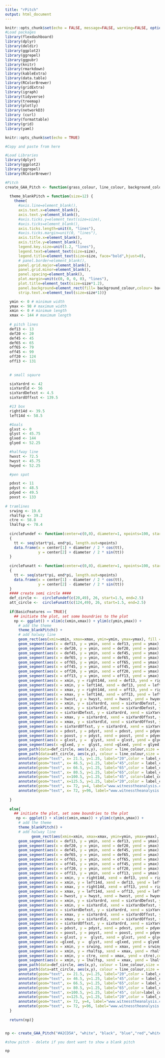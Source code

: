```yaml
---
title: "rPitch"
output: html_document
---
```


```r
knitr::opts_chunk$set(echo = FALSE, message=FALSE, warning=FALSE, options(knitr.kable.NA = ''))
#Load packages
library(flexdashboard)
library(dplyr)
library(deldir)
library(ggplot2)
library(ggrepel)
library(ggpubr)
library(knitr)
library(rmarkdown)
library(kableExtra)
library(data.table)
library(RColorBrewer)
library(gridExtra)
library(igraph)
library(tidyverse)
library(treemap)
library(plotly)
library(networkD3)
library (curl)
library(formattable)
library(grid)
library(yaml)
```

```r
knitr::opts_chunk$set(echo = TRUE)

#Copy and paste from here 

#Load Libraries
library(dplyr)
library(ggplot2)
library(ggrepel)
library(RColorBrewer)

#Pitch
create_GAA_Pitch <- function(grass_colour, line_colour, background_colour, goala_colour,goalb_colour,label_colour, BasicFeatures){
  
  theme_blankPitch = function(size=12) { 
    theme(
      #axis.line=element_blank(), 
      axis.text.x=element_blank(), 
      axis.text.y=element_blank(), 
      #axis.ticks.y=element_text(size=size),
      #axis.ticks=element_blank(),
      axis.ticks.length=unit(0, "lines"), 
      #axis.ticks.margin=unit(0, "lines"), 
      axis.title.x=element_blank(), 
      axis.title.y=element_blank(), 
      legend.key.size=unit(1.2, "lines"), 
      legend.text=element_text(size=size), 
      legend.title=element_text(size=size, face="bold",hjust=0),
      # panel.border=element_blank(), 
      panel.grid.major=element_blank(), 
      panel.grid.minor=element_blank(), 
      panel.spacing=element_blank(), 
      plot.margin=unit(c(0, 0, 0, 0), "lines"), 
      plot.title=element_text(size=size*1.2), 
      panel.background=element_rect(fill= background_colour,colour= background_colour),
      strip.text.x=element_text(size=size*1))}

  ymin <- 0 # minimum width
  ymax <- 98 # maximum width
  xmin <- 0 # minimum length
  xmax <- 144 # maximum length
  
  # pitch lines
  def13 <- 13
  def20 <- 20
  def45 <- 45
  def65 <- 65
  off65 <- 79
  off45 <- 99
  off20 <- 124
  off13 <- 131
  
  
  # small sqaure

  sixYardrd <- 42
  sixYardld <- 56
  sixYardDefxst <- 4.5
  sixYardOffxst <- 139.5

  #13 box
  right14d <- 39.5
  left14d <- 58.5

  #Goals
  glxst <- 0
  glyst <- 45.75
  glxed <- 144
  glyed <- 52.25

  #halfway line
  hwxst <- 72.5
  hwyst <- 45.75
  hwyed <- 52.25

  #pen spot

  pdxst <- 11
  pdyst <- 48.5
  pdyed <- 49.5
  poxst <- 133
  
# tramlines
  srwing <- 19.6
  rhalfsp <- 39.2
  ctre <- 58.8
  lhalfsp <- 78.4
  	  
  circleFundef <- function(center=c(0,0), diameter=1, npoints=100, start=0, end=2)
  {
    tt <- seq(start*pi, end*pi, length.out=npoints)
    data.frame(x = center[1] + diameter / 2 * cos(tt), 
               y = center[2] + diameter / 2 * sin(tt))
  }
  
  circleFunatt <- function(center=c(0,0), diameter=1, npoints=100, start=0, end=2)
  {
    tt <- seq(start*pi, end*pi, length.out=npoints)
    data.frame(x = center[1] - diameter / 2 * cos(tt), 
               y = center[2] - diameter / 2 * sin(tt))
  }
  #### create semi circle ####
  def_circle <-  circleFundef(c(20,49), 26, start=1.5, end=2.5)
  att_circle <-  circleFunatt(c(124,49), 26, start=1.5, end=2.5)
  
  if(BasicFeatures == TRUE){
    ## initiate the plot, set some boundries to the plot
    np <- ggplot() + xlim(c(xmin,xmax)) + ylim(c(ymin,ymax)) +
      # add the theme 
      theme_blankPitch() +
      # add halway line
      geom_rect(aes(xmin=xmin, xmax=xmax, ymin=ymin, ymax=ymax), fill = grass_colour, colour = line_colour) + 
      geom_segment(aes(x = def13, y = ymin, xend = def13, yend = ymax),colour = line_colour,linetype="solid",size = 0.5) +   
      geom_segment(aes(x = def20, y = ymin, xend = def20, yend = ymax),colour = line_colour,linetype="solid",size = 0.5) + 
      geom_segment(aes(x = def45, y = ymin, xend = def45, yend = ymax),colour = line_colour,linetype="solid",size = 0.5) +
      geom_segment(aes(x = def65, y = ymin, xend = def65, yend = ymax),colour = line_colour,linetype="solid",size = 0.5) +
      geom_segment(aes(x = off65, y = ymin, xend = off65, yend = ymax),colour = line_colour,linetype="solid",size = 0.5) +
      geom_segment(aes(x = off45, y = ymin, xend = off45, yend = ymax),colour = line_colour,linetype="solid",size = 0.5) +
      geom_segment(aes(x = off20, y = ymin, xend = off20, yend = ymax),colour = line_colour,linetype="solid",size = 0.5) +
      geom_segment(aes(x = off13, y = ymin, xend = off13, yend = ymax),colour = line_colour,linetype="solid",size = 0.5) + 
      geom_segment(aes(x = xmin, y = right14d, xend = def13, yend = right14d),colour = line_colour,linetype="solid",size = 0.5) + 
      geom_segment(aes(x = xmin, y = left14d, xend = def13, yend = left14d),colour = line_colour,linetype="solid",size = 0.5) + 
      geom_segment(aes(x = xmax, y = right14d, xend = off13, yend = right14d),colour = line_colour,linetype="solid",size = 0.5) + 
      geom_segment(aes(x = xmax, y = left14d, xend = off13, yend = left14d),colour = line_colour,linetype="solid",size = 0.5) + 
      geom_segment(aes(x = hwxst, y = hwyst, xend = hwxst, yend = hwyed),colour = line_colour,linetype="solid",size = 0.5) +
      geom_segment(aes(x = xmin, y = sixYardrd, xend = sixYardDefxst, yend = sixYardrd),colour = line_colour,linetype="solid",size = 0.5) +
      geom_segment(aes(x = xmin, y = sixYardld, xend = sixYardDefxst, yend = sixYardld),colour = line_colour,linetype="solid",size = 0.5) +
      geom_segment(aes(x = sixYardDefxst, y = sixYardrd, xend = sixYardDefxst, yend = sixYardld),colour = line_colour,linetype="solid",size = 0.5) +
      geom_segment(aes(x = xmax, y = sixYardrd, xend = sixYardOffxst, yend = sixYardrd),colour = line_colour,linetype="solid",size = 0.5) +
      geom_segment(aes(x = xmax, y = sixYardld, xend = sixYardOffxst, yend = sixYardld),colour = line_colour,linetype="solid",size = 0.5) +
      geom_segment(aes(x = sixYardOffxst, y = sixYardrd, xend = sixYardOffxst, yend = sixYardld),colour = line_colour,linetype="solid",size = 0.5) +
      geom_segment(aes(x = pdxst, y = pdyst, xend = pdxst, yend = pdyed),colour = line_colour,linetype="solid",size = 0.5) +
      geom_segment(aes(x = poxst, y = pdyst, xend = poxst, yend = pdyed),colour = line_colour,linetype="solid",size = 0.5) +
      geom_segment(aes(x = glxst, y =  glyst, xend = glxst, yend = glyed),colour = goala_colour, size = 1) +
      geom_segment(aes(x =glxed, y =  glyst, xend =glxed, yend = glyed),colour = goalb_colour, size = 1) +
      geom_path(data=def_circle, aes(x,y), colour = line_colour,size = 0.5) +
      geom_path(data=att_circle, aes(x,y), colour = line_colour,size = 0.5) + 
      annotate(geom="text", x= 21.5, y=1.25, label="20",color = label_colour,size = 4) +
      annotate(geom="text", x= 46.5, y=1.25, label="45",color = label_colour,size = 4) +
      annotate(geom="text", x= 66.5, y=1.25, label="65",color = label_colour,size = 4) +
      annotate(geom="text", x= 80.5, y=1.25, label="65",color = label_colour,size = 4) +
      annotate(geom="text", x=100.5, y=1.25, label="45", color=label_colour,size = 4) +
      annotate(geom="text", x=125.5, y=1.25, label="20",color = label_colour,size = 4) +
      annotate(geom="text", x= 72, y=4, label="www.witnesstheanalysis.com",color = label_colour,size = 6, alpha = 0.4) +
      annotate(geom="text", x= 72, y=96, label="www.witnesstheanalysis.com",color = label_colour,size = 6, alpha = 0.4)
    
  }
  
  else{
    ## initiate the plot, set some boundries to the plot
     np <- ggplot() + xlim(c(xmin,xmax)) + ylim(c(ymin,ymax)) +
      # add the theme 
      theme_blankPitch() +
      # add halway line
            geom_rect(aes(xmin=xmin, xmax=xmax, ymin=ymin, ymax=ymax), fill = grass_colour, colour = line_colour) + 
      geom_segment(aes(x = def13, y = ymin, xend = def13, yend = ymax),colour = line_colour,linetype="solid",size = 0.5) +   
      geom_segment(aes(x = def20, y = ymin, xend = def20, yend = ymax),colour = line_colour,linetype="solid",size = 0.5) + 
      geom_segment(aes(x = def45, y = ymin, xend = def45, yend = ymax),colour = line_colour,linetype="solid",size = 0.5) +
      geom_segment(aes(x = def65, y = ymin, xend = def65, yend = ymax),colour = line_colour,linetype="solid",size = 0.5) +
      geom_segment(aes(x = off65, y = ymin, xend = off65, yend = ymax),colour = line_colour,linetype="solid",size = 0.5) +
      geom_segment(aes(x = off45, y = ymin, xend = off45, yend = ymax),colour = line_colour,linetype="solid",size = 0.5) +
      geom_segment(aes(x = off20, y = ymin, xend = off20, yend = ymax),colour = line_colour,linetype="solid",size = 0.5) +
      geom_segment(aes(x = off13, y = ymin, xend = off13, yend = ymax),colour = line_colour,linetype="solid",size = 0.5) + 
      geom_segment(aes(x = xmin, y = right14d, xend = def13, yend = right14d),colour = line_colour,linetype="solid",size = 0.5) + 
      geom_segment(aes(x = xmin, y = left14d, xend = def13, yend = left14d),colour = line_colour,linetype="solid",size = 0.5) + 
      geom_segment(aes(x = xmax, y = right14d, xend = off13, yend = right14d),colour = line_colour,linetype="solid",size = 0.5) + 
      geom_segment(aes(x = xmax, y = left14d, xend = off13, yend = left14d),colour = line_colour,linetype="solid",size = 0.5) + 
      geom_segment(aes(x = hwxst, y = hwyst, xend = hwxst, yend = hwyed),colour = line_colour,linetype="solid",size = 0.5) +
      geom_segment(aes(x = xmin, y = sixYardrd, xend = sixYardDefxst, yend = sixYardrd),colour = line_colour,linetype="solid",size = 0.5) + 
      geom_segment(aes(x = xmin, y = sixYardld, xend = sixYardDefxst, yend = sixYardld),colour = line_colour,linetype="solid",size = 0.5) +
      geom_segment(aes(x = sixYardDefxst, y = sixYardrd, xend = sixYardDefxst, yend = sixYardld),colour = line_colour,linetype="solid",size = 0.5) +
      geom_segment(aes(x = xmax, y = sixYardrd, xend = sixYardOffxst, yend = sixYardrd),colour = line_colour,linetype="solid",size = 0.5) + 
      geom_segment(aes(x = xmax, y = sixYardld, xend = sixYardOffxst, yend = sixYardld),colour = line_colour,linetype="solid",size = 0.5) +
      geom_segment(aes(x = sixYardOffxst, y = sixYardrd, xend = sixYardOffxst, yend = sixYardld),colour = line_colour,linetype="solid",size = 0.5) +
      geom_segment(aes(x = pdxst, y = pdyst, xend = pdxst, yend = pdyed),colour = line_colour,linetype="solid",size = 0.5) +
      geom_segment(aes(x = poxst, y = poyst, xend = poxst, yend = pdyed),colour = line_colour,linetype="solid",size = 0.5) +
      geom_segment(aes(x = glxst, y =  glyst, xend = glxst, yend = glyed),colour = goala_colour, size = 1) +
      geom_segment(aes(x =glxed, y =  glyst, xend =glxed, yend = glyed),colour = goalb_colour, size = 1) +
      geom_segment(aes(x = xmin, y = srwing, xend = xmax, yend = srwing),colour = line_colour,linetype="dotted",size = 0.5) +
      geom_segment(aes(x = xmin, y = rhalfsp, xend = xmax, yend = rhalfsp),colour = line_colour,linetype="dotted",size = 0.5) +
      geom_segment(aes(x = xmin, y = ctre, xend = xmax, yend = ctre),colour = line_colour,linetype="dotted",size = 0.5) +
      geom_segment(aes(x = xmin, y = lhalfsp, xend = xmax, yend = lhalfsp),colour = line_colour,linetype="dotted",size = 0.5) +
      geom_path(data=def_circle, aes(x,y), colour = line_colour,size = 0.5) +
      geom_path(data=att_circle, aes(x,y), colour = line_colour,size = 0.5) + 
      annotate(geom="text", x= 21.5, y=1.25, label="20",color = label_colour,size = 4) +
      annotate(geom="text", x= 46.5, y=1.25, label="45",color = label_colour,size = 4) +
      annotate(geom="text", x= 66.5, y=1.25, label="65",color = label_colour,size = 4) +
      annotate(geom="text", x= 80.5, y=1.25, label="65",color = label_colour,size = 4) +
      annotate(geom="text", x=100.5, y=1.25, label="45", color=label_colour,size = 4) +
      annotate(geom="text", x=125.5, y=1.25, label="20",color = label_colour,size = 4) +
      annotate(geom="text", x= 72, y=4, label="www.witnesstheanalysis.com",color = "white",size = 3, alpha = 0.4) +
      annotate(geom="text", x= 72, y=96, label="www.witnesstheanalysis.com",color = "white",size = 3, alpha = 0.4)
  }
  
  return(np)}


np <- create_GAA_Pitch("#A2CD5A", "white", "black", "blue","red","white", BasicFeatures=TRUE)

#show pitch - delete if you dont want to show a blank pitch

np

```

